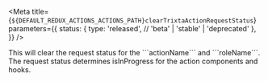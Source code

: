 
<Meta
  title={`${DEFAULT_REDUX_ACTIONS_ACTIONS_PATH}clearTrixtaActionRequestStatus`}
  parameters={{
    status: {
      type: 'released', // 'beta' | 'stable' | 'deprecated'
    },
  }}
/>

<Title>clearTrixtaActionRequestStatus</Title>
<Description>
  This will clear the request status for the ```actionName``` and ```roleName```. The
  request status determines isInProgress for the action components and hooks.
</Description>
<ArgsTable of={DocsGenerator} />
